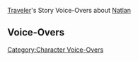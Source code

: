 {{LanguageTabs/Traveler}}
{{Main|Traveler/Voice-Overs}}
[[Traveler]]'s Story Voice-Overs about [[Natlan]]

==Voice-Overs==
{{VO/Traveler
|character           = Traveler
|language            = zh
|language_s          = zh
|language_t          = zh-tw
|name_s              = 旅行者
|name_t              = 旅行者

|vo_01_01_title_s    = 关于回声之子的宝石…
|vo_01_01_title_t    = 關於回聲之子的寶石…
|vo_01_01_subtitle   = About the Children of Echoes' Gems...
|vo_01_01_waypoint   = in Natlan
|vo_01_01_file_male  = VO_{language}{character1} About the Children of Echoes' Gems.ogg
|vo_01_01_file_female= VO_{language}{character2} About the Children of Echoes' Gems.ogg
|vo_01_01_tx_s       = '''派蒙：'''说起来，这边的山谷有好多亮闪闪的宝石呢！<br><!--
                    -->'''派蒙：'''机会难得，我们也在附近挖挖看吧。要是运气好的话，说不定就能挖到超级厉害的宝石，再也不用担心摩拉不够用啦！<br><!--
                    -->'''(旅行者)：'''咦？派蒙能分辨宝石的种类吗？<br><!--
                    -->'''派蒙：'''呃，这个…只要是亮闪闪的东西，就一定是好东西！嗯，应该是这样没错！<br><!--
                    -->'''(旅行者)：'''听上去简直就像是童话故事里收集财宝的恶龙一样呢。<br><!--
                    -->'''派蒙：'''哼哼，既然到了纳塔，就不应该叫「恶龙」，而是应该叫「贤龙」啦！<br><!--
                    -->'''派蒙：'''「勇敢而机智的(旅行者)呀，就让本贤龙指引你找到超级厉害的宝石吧&mdash;&mdash;」<br><!--
                    -->'''(旅行者)：'''明明连宝石的种类都没办法分辨？
|vo_01_01_tx_t       = '''派蒙：'''對了，這邊的山谷有好多閃亮亮的寶石喲！<br><!--
                    -->'''派蒙：'''機會難得，我們也在附近挖挖看吧。要是運氣好的話，說不定就能挖到超級厲害的寶石，再也不用擔心摩拉不夠用啦！<br><!--
                    -->'''(旅行者)：'''咦？派蒙會分辨寶石的種類嗎？<br><!--
                    -->'''派蒙：'''呃…這個…只要是閃亮亮的東西，就一定是好東西！嗯，應該是這樣沒錯！<br><!--
                    -->'''(旅行者)：'''聽起來簡直就像是童話故事裡收集財寶的惡龍一樣哦。<br><!--
                    -->'''派蒙：'''哼哼，既然到了納塔，就不應該叫「惡龍」，而是應該叫「賢龍」啦！<br><!--
                    -->'''派蒙：'''「勇敢而機智的(旅行者)啊，就讓本賢龍指引{{MC|m=你|f=妳}}找到超級厲害的寶石吧&mdash;&mdash;」<br><!--
                    -->'''(旅行者)：'''明明連寶石的種類都沒辦法分辨？
|vo_01_01_rm         = 

|vo_01_02_title_s    = 关于悬木人…
|vo_01_02_title_t    = 關於懸木人…
|vo_01_02_subtitle   = About the Scions of the Canopy...
|vo_01_02_waypoint   = in Natlan
|vo_01_02_file_male  = VO_{language}{character1} About the Scions of the Canopy.ogg
|vo_01_02_file_female= VO_{language}{character2} About the Scions of the Canopy.ogg
|vo_01_02_tx_s       = '''派蒙：'''悬木人似乎很喜欢那些看起来就非常危险的户外运动呢。<br><!--
                    -->'''派蒙：'''什么无护具徒手攀岩，高空滑板，火山跑酷，悬崖蹦极…光是想想就让人心跳加速了！<br><!--
                    -->'''(旅行者)：'''有吗？其实我们的冒险也挺危险的吧。冷风飕飕的雪山，酥酥麻麻的雷暴，黄沙乱舞的沙漠，寸草不生的死域…<br><!--
                    -->'''派蒙：'''呃，这么说，我们这一路还真是水深火热…<br><!--
                    -->'''(旅行者)：'''但我们够强，所以在普通人眼里是冒险的事情，对我们来说是家常便饭。悬木人说不定也是这样的吧。<br><!--
                    -->'''派蒙：'''等，等一下！我可没有你那么英勇，你别把我算上。<br><!--
                    -->'''派蒙：'''你们强者之间互相理解就好了。真要有危险的事情发生，我…我还是会躲在你身后的。
|vo_01_02_tx_t       = '''派蒙：'''懸木人似乎很喜歡那些光看就非常危險的戶外運動耶。<br><!--
                    -->'''派蒙：'''什麼無護具徒手攀岩、高空滑板、火山跑酷、懸崖高空彈跳…光是想想就讓人心跳加速了！<br><!--
                    -->'''(旅行者)：'''有嗎？其實我們的冒險也滿危險的吧？冷風颼颼的雪山、酥酥麻麻的雷暴、黃沙亂舞的沙漠、寸草不生的死域…<br><!--
                    -->'''派蒙：'''呃…這樣一說，我們這一路還真是水深火熱…<br><!--
                    -->'''(旅行者)：'''但我們夠強，所以在普通人眼裡是冒險的事情，對我們來說是家常便飯，懸木人說不定也是這樣吧。<br><!--
                    -->'''派蒙：'''等、等一下！我沒有{{MC|m=你|f=妳}}那麼英勇，{{MC|m=你|f=妳}}不要把我算進去。<br><!--
                    -->'''派蒙：'''你們強者之間互相理解就好了。要是真的有危險的事情發生，我…我還是會躲在{{MC|m=你|f=妳}}身後的。
|vo_01_02_rm         = 

|vo_01_03_title_s    = 关于纳塔的温泉…
|vo_01_03_title_t    = 關於納塔的溫泉…
|vo_01_03_subtitle   = About the Hot Springs of Natlan...
|vo_01_03_waypoint   = in Natlan
|vo_01_03_file_male  = VO_{language}{character1} About the Hot Springs of Natlan.ogg
|vo_01_03_file_female= VO_{language}{character2} About the Hot Springs of Natlan.ogg
|vo_01_03_tx_s       = '''派蒙：'''「流泉之众」的氛围真是悠闲呀，大家不是在泡温泉，就是在泡温泉的路上…<br><!--
                    -->'''(旅行者)：'''听说有些温泉爱好者还会特意雇佣音乐家，在泡温泉的时候演奏舒适的音乐，这样能让身心彻底地放松哦。<br><!--
                    -->'''派蒙：'''哇，说得我也想试试了…<br><!--
                    -->'''(旅行者)：'''下次派蒙泡温泉的时候，我来为你演奏兰那罗的音乐吧。<br><!--
                    -->'''派蒙：'''欸，但是我还没学会弹乐器，轮到你泡的时候怎么办…<br><!--
                    -->'''(旅行者)：'''那派蒙就唱歌吧。嗯…选一首枫丹的歌剧如何？<br><!--
                    -->'''派蒙：'''那也太难了！听了之后说不定没法放松心情，反而会头疼脑热的！<br><!--
                    -->'''派蒙：'''不如来点纳塔特色的说唱吧，我刚学会的，咳咳&mdash;&mdash;<br><!--
                    -->'''派蒙：'''「hey站在你面前的就是大名鼎鼎派蒙，经历了这么多的冒险我已变得从容…」<br><!--
                    -->'''派蒙：'''「yo见识过万水之源的海兽它叫膨膨，还有传闻之中古华派的枪剑双绝武功…」<br><!--
                    -->'''(旅行者)：'''真的很有律动呢！<br><!--
                    -->'''(旅行者)：'''让人有种想要一边泡温泉一边拍打水面，用溅起的水花来伴奏的冲动。<br><!--
                    -->'''派蒙：'''像举行音乐派对一样！要是有来晚了的人，还可以一个滑铲直接滑到温泉里，加入大家的节奏！<br><!--
                    -->'''(旅行者)：'''嗯？等等，我们好像完全忘记泡温泉是用来放松的了…
|vo_01_03_tx_t       = '''派蒙：'''「流泉之眾」的氣氛真是悠閒啊，大家不是在泡溫泉，就是在泡溫泉的路上…<br><!--
                    -->'''(旅行者)：'''聽說有些溫泉愛好者還會特意僱傭音樂家，在泡溫泉的時候演奏舒適的音樂，這樣可以讓身心徹底地放鬆哦。<br><!--
                    -->'''派蒙：'''哇，講得我也想體驗看了…<br><!--
                    -->'''(旅行者)：'''下次派蒙泡溫泉的時候，我來為妳演奏蘭那羅的音樂吧。<br><!--
                    -->'''派蒙：'''欸，但是我還沒學會怎麼彈樂器，輪到{{MC|m=你|f=妳}}泡的時候怎麼辦…<br><!--
                    -->'''(旅行者)：'''那派蒙就唱歌吧。嗯…選一首楓丹的歌劇如何？<br><!--
                    -->'''派蒙：'''那也太難了！聽了之後說不定不但沒辦法放鬆心情，反而還會頭昏腦脹的！<br><!--
                    -->'''派蒙：'''乾脆來點納塔特色的饒舌好了。我剛學會的，咳咳&mdash;&mdash;<br><!--
                    -->'''派蒙：'''「Hey，站在{{MC|m=你|f=妳}}面前的就是大名鼎鼎派蒙，經歷了這麼多的冒險我已變得從容…」<br><!--
                    -->'''派蒙：'''「Yo，見識過萬水之源的海獸牠叫膨膨，還有傳聞之中古華派的槍劍雙絕武功…」<br><!--
                    -->'''(旅行者)：'''真的很有律動感呦！<br><!--
                    -->'''(旅行者)：'''讓人有種想要一邊泡溫泉一邊拍打水面，用濺起的水花來伴奏的衝動。<br><!--
                    -->'''派蒙：'''像舉行音樂派對一樣！要是有人來晚了，還可以一個滑步直接滑到溫泉裡，加入大家的節奏！<br><!--
                    -->'''(旅行者)：'''嗯？等等，我們好像完全忘記泡溫泉是用來放鬆的了…
|vo_01_03_rm         = 

|vo_01_04_title_s    = 关于沃陆之邦…
|vo_01_04_title_t    = 關於沃陸之邦…
|vo_01_04_subtitle   = About the Collective of Plenty...
|vo_01_04_statue     = ({{Pyro}}) at Tequemecan Valley in Natlan
|vo_01_04_file_male  = VO_{language}{character1} About the Collective of Plenty.ogg
|vo_01_04_file_female= VO_{language}{character2} About the Collective of Plenty.ogg
|vo_01_04_tx_s       = '''派蒙：'''你不觉得，蒙面战士的设定非常帅气吗？<br><!--
                    -->'''(旅行者)：'''确实，会有一种谜一样帅气感。<br><!--
                    -->'''派蒙：'''对吧对吧，你说我是不是也可以戴上面具，然后在沃陆之邦摔跤，打响全新的名号？<br><!--
                    -->'''派蒙：'''台词我都想好了，就叫：「龙战士永远不会揭下她的面具！」<br><!--
                    -->'''派蒙：'''白天是著名的冒险家，夜晚是强大的龙战士摔跤手。怎么样，很帅吧！<br><!--
                    -->'''(旅行者)：'''帅是很帅啦，但有一个问题。<br><!--
                    -->'''派蒙：'''嗯？什么问题啊？<br><!--
                    -->'''(旅行者)：'''你这种体型，一眼就会被人认出来了吧…
|vo_01_04_tx_t       = '''派蒙：'''{{MC|m=你|f=妳}}不覺得蒙面戰士的設定非常帥氣嗎？<br><!--
                    -->'''(旅行者)：'''對啊，有一種謎一樣的帥氣感。<br><!--
                    -->'''派蒙：'''對吧對吧，{{MC|m=你|f=妳}}說我是不是也可以戴上面具，然後在沃陸之邦摔角，打響全新的名號？<br><!--
                    -->'''派蒙：'''臺詞我都想好了，就叫：「龍戰士永遠不會揭下她的面具！」<br><!--
                    -->'''派蒙：'''白天是著名的冒險家，夜晚是強大的龍戰士摔角選手。怎麼樣，很帥吧！<br><!--
                    -->'''(旅行者)：'''帥是很帥啦，但有一個問題。<br><!--
                    -->'''派蒙：'''嗯？什麼問題啊？<br><!--
                    -->'''(旅行者)：'''妳這種體型，一眼就會被人家認出來了吧…
|vo_01_04_rm         = 

|vo_01_05_title_s    = 关于织物…
|vo_01_05_title_t    = 關於織物…
|vo_01_05_subtitle   = About Woven Goods...
|vo_01_05_statue     = ({{Pyro}}) at Tequemecan Valley in Natlan
|vo_01_05_file_male  = VO_{language}{character1} About Woven Goods.ogg
|vo_01_05_file_female= VO_{language}{character2} About Woven Goods.ogg
|vo_01_05_tx_s       = '''派蒙：'''纳塔的传说和故事大多是编织在织物上面的，跟其他国家的书读起来体验很不一样呢。<br><!--
                    -->'''(旅行者)：'''嗯，据说最早是起源于「烟谜主」，萨满会用织物来记录部族的历史和传说。后来织物被用于编写各种各样的故事，题材也越来越丰富了。<br><!--
                    -->'''派蒙：'''嘿嘿，我也把我们一路的故事写下来吧，要是你有一天组建了名为「旅行者」的部族，就有现成的历史读物了！<br><!--
                    -->'''派蒙：'''而且，平时能围在身上当披风，露营的时候还能躺在上面睡觉…<br><!--
                    -->'''(旅行者)：'''真是「饱经风霜」的冒险传记呢。
|vo_01_05_tx_t       = '''派蒙：'''納塔的傳說和故事大多是編織在織物上面，跟其他國家的書讀起來體驗很不一樣呢。<br><!--
                    -->'''(旅行者)：'''嗯，據說最早是起源於「煙謎主」，薩滿會用織物來記錄部族的歷史和傳說。後來織物被用於編寫各式各樣的故事，題材也越來越豐富了。<br><!--
                    -->'''派蒙：'''嘿嘿，我也把我們這一路的故事寫下來吧，要是{{MC|m=你|f=妳}}有一天建了個名為「旅行者」的部族，就有現成的歷史讀物了！<br><!--
                    -->'''派蒙：'''而且平常可以圍在身上當披風，露營的時候還可以躺在上面睡覺…<br><!--
                    -->'''(旅行者)：'''真是「歷經風霜」的冒險傳記呢。
|vo_01_05_rm         = 

|vo_01_06_title_s    = 关于沃陆之邦与花羽会…
|vo_01_06_title_t    = 關於沃陸之邦與花羽會…
|vo_01_06_subtitle   = About the Collective of Plenty and the Flower-Feather Clan...
|vo_01_06_statue     = ({{Pyro}}) at Tequemecan Valley in Natlan
|vo_01_06_file_male  = VO_{language}{character1} About the Collective of Plenty and the Flower-Feather Clan.ogg
|vo_01_06_file_female= VO_{language}{character2} About the Collective of Plenty and the Flower-Feather Clan.ogg
|vo_01_06_tx_s       = '''派蒙：'''听说沃陆之邦的人们都很健壮。<br><!--
                    -->'''(旅行者)：'''那假如把派蒙放在那里，会不会变成肌肉派蒙呢？<br><!--
                    -->'''派蒙：'''我才不要变成那个样子啦！<br><!--
                    -->'''(旅行者)：'''那放在花羽会怎么样，他们很擅长飞行，说不定可以帮忙提升派蒙的飞行技巧呢。<br><!--
                    -->'''派蒙：'''欸，飞行不就是咻&mdash;&mdash;的一下就好了，还需要什么技巧吗？<br><!--
                    -->'''(旅行者)：'''我只要求派蒙能带着我飞起来就好。<br><!--
                    -->'''派蒙：'''差太多了吧！怎么想都不可能吧！<br><!--
                    -->'''(旅行者)：'''那你先变成肌肉派蒙不就好了。<br><!--
                    -->'''派蒙：'''喂！说到底你就是想看肌肉吧！
|vo_01_06_tx_t       = '''派蒙：'''聽說沃陸之邦的人們都很健壯。<br><!--
                    -->'''(旅行者)：'''那假如把派蒙放在那裡，會不會變成肌肉派蒙呢？<br><!--
                    -->'''派蒙：'''我才不要變成那個樣子啦！<br><!--
                    -->'''(旅行者)：'''那放在花羽會怎麼樣？他們很擅長飛行，說不定可以幫忙提升派蒙的飛行技巧哦。<br><!--
                    -->'''派蒙：'''欸，飛行不就是咻地一下就好了，還需要什麼技巧嗎？<br><!--
                    -->'''(旅行者)：'''我只要求派蒙可以帶著我飛起來就好。<br><!--
                    -->'''派蒙：'''差太多了吧！怎麼想都不可能吧！<br><!--
                    -->'''(旅行者)：'''那妳先變成肌肉派蒙不就好了？<br><!--
                    -->'''派蒙：'''喂！其實根本就是{{MC|m=你|f=妳}}想看肌肉吧！
|vo_01_06_rm         = 

|vo_01_07_title_s    = 关于使龙开心的办法…
|vo_01_07_title_t    = 關於使龍開心的辦法…
|vo_01_07_subtitle   = About Ways to Make Friends With Saurians...
|vo_01_07_statue     = ({{Pyro}}) at Tequemecan Valley in Natlan
|vo_01_07_file_male  = VO_{language}{character1} About Ways to Make Friends With Saurians.ogg
|vo_01_07_file_female= VO_{language}{character2} About Ways to Make Friends With Saurians.ogg
|vo_01_07_tx_s       = '''派蒙：'''欸嘿嘿，纳塔有好多好多可爱的龙，我要跟它们都搞好关系！<br><!--
                    -->'''(旅行者)：'''哦？派蒙很自信嘛。<br><!--
                    -->'''派蒙：'''那当然，我还特意为此准备了秘诀！<br><!--
                    -->'''(旅行者)：'''秘诀？是什么秘诀啊？<br><!--
                    -->'''派蒙：'''很简单！首先，你要先夸奖它，这样它就会感受到你的好意并放下防备。接着，再轻轻地摸摸它的头，你们就熟悉起来啦！<br><!--
                    -->'''派蒙：'''最后，也是最重要的！好吃的！只要你跟龙分享好吃的，你们就是好朋友啦！怎么样，我厉害吧！<br><!--
                    -->'''(旅行者)：'''&mdash;&mdash;唔，总感觉…这些招数用来对付派蒙也很好用呢…<br><!--
                    -->'''派蒙：'''喂！不许用那刚才的招数对付我！<br><!--
                    -->'''(旅行者)：'''欸？我的意思明明是，派蒙就跟纳塔的龙宝宝一样可爱呢！<br><!--
                    -->'''派蒙：'''哼，你就是想说点好听的来敷衍我，我才不上当呢！<br><!--
                    -->'''(旅行者)：'''可我是在真心夸奖派蒙啊，没想到惹你不高兴了。作为道歉，我请你吃甜甜花酿鸡好不好？<br><!--
                    -->'''派蒙：'''真的？好哎，是甜甜花酿鸡！我现在就要吃！<br><!--
                    -->'''派蒙：'''不过话说回来，你怎么笑得这么开心啊？难道我错过了什么吗？
|vo_01_07_tx_t       = '''派蒙：'''欸嘿嘿，納塔有好多好多可愛的龍，我要跟牠們都搞好關係！<br><!--
                    -->'''(旅行者)：'''哦？派蒙很有自信嘛。<br><!--
                    -->'''派蒙：'''那當然，我還特意為此準備了秘訣！<br><!--
                    -->'''(旅行者)：'''秘訣？是什麼秘訣啊？<br><!--
                    -->'''派蒙：'''很簡單！首先，{{MC|m=你|f=妳}}要先誇獎牠，這樣牠就會感受到{{MC|m=你|f=妳}}的好意並放下防備。接著，再輕輕地摸摸牠的頭，{{MC|m=你|f=妳}}們就熟悉起來啦！<br><!--
                    -->'''派蒙：'''最後，也是最重要的！好吃的！只要{{MC|m=你|f=妳}}跟龍分享好吃的，{{MC|m=你|f=妳}}們就是好朋友啦！怎麼樣，我厲害吧！<br><!--
                    -->'''(旅行者)：'''唔&mdash;&mdash;總感覺…這些招數用來對付派蒙也很好用哦…<br><!--
                    -->'''派蒙：'''喂！不准用那剛才的招數對付我！<br><!--
                    -->'''(旅行者)：'''欸？我的意思明明是派蒙就跟納塔的龍寶寶一樣可愛喲！<br><!--
                    -->'''派蒙：'''哼，{{MC|m=你|f=妳}}就是想說點好聽的來敷衍我，我才不會上當呢！<br><!--
                    -->'''(旅行者)：'''但我是在真心誇獎派蒙啊，沒想到惹妳不高興了。作為道歉，我請妳吃甜甜花釀雞好不好？<br><!--
                    -->'''派蒙：'''真的？好欸，是甜甜花釀雞！我現在就要吃！<br><!--
                    -->'''派蒙：'''不過話說回來，{{MC|m=你|f=妳}}怎麼笑得這麼開心啊？難道我錯過了什麼嗎？
|vo_01_07_rm         = 

|vo_01_08_title_s    = 关于考古…
|vo_01_08_title_t    = 關於考古…
|vo_01_08_subtitle   = About Archaeology...
|vo_01_08_statue     = ({{Pyro}}) at Tequemecan Valley in Natlan
|vo_01_08_file_male  = VO_{language}{character1} About Archaeology.ogg
|vo_01_08_file_female= VO_{language}{character2} About Archaeology.ogg
|vo_01_08_tx_s       = '''派蒙：'''听说，在回声之子考古是一个非常考验速度的工作，这是为什么啊？<br><!--
                    -->'''(旅行者)：'''或许是因为这里的古物太多了吧…<br><!--
                    -->'''派蒙：'''欸？那不是好事吗！<br><!--
                    -->'''(旅行者)：'''古物越多竞争者就越多啊！就比如你前一天看到了一块很棒的石板，打算第二天过来搬走。结果等第二天发现，已经早就被人捷足先登了！<br><!--
                    -->'''派蒙：'''&mdash;&mdash;唔，我还是没懂…<br><!--
                    -->'''(旅行者)：'''打个比方的话，就像你昨晚准备偷偷独吞剩下的零食，结果突然发现少了一块…<br><!--
                    -->'''派蒙：'''啊！那确实好可怕！<br><!--
                    -->'''派蒙：'''&mdash;&mdash;等等，你怎么知道昨天我的零食少了一块的？
|vo_01_08_tx_t       = '''派蒙：'''聽說，在回聲之子考古是一個非常考驗速度的工作，這是為什麼啊？<br><!--
                    -->'''(旅行者)：'''或許是因為這裡的古物太多了吧…<br><!--
                    -->'''派蒙：'''欸？那不是好事嗎？！<br><!--
                    -->'''(旅行者)：'''古物越多競爭者就越多啊！就譬如說妳前一天看到一塊很棒的石板，打算第二天過來搬走，結果到第二天發現早就已經被人捷足先登了！<br><!--
                    -->'''派蒙：'''唔&mdash;&mdash;我還是不懂…<br><!--
                    -->'''(旅行者)：'''打個比方的話，就像妳昨晚準備偷偷獨吞剩下的零食，結果突然發現少了一塊…<br><!--
                    -->'''派蒙：'''啊！那真的好可怕！<br><!--
                    -->'''派蒙：'''&mdash;&mdash;等等，{{MC|m=你|f=妳}}怎麼知道昨天我的零食少一塊的？
|vo_01_08_rm         = 

|vo_01_09_title_s    = 关于解决争端的办法…
|vo_01_09_title_t    = 關於解決爭端的辦法…
|vo_01_09_subtitle   = About Resolving Conflicts...
|vo_01_09_statue     = ({{Pyro}}) at Tequemecan Valley in Natlan
|vo_01_09_file_male  = VO_{language}{character1} About Resolving Conflicts.ogg
|vo_01_09_file_female= VO_{language}{character2} About Resolving Conflicts.ogg
|vo_01_09_tx_s       = '''派蒙：'''据说在纳塔，有着可以不靠肌肉就解决争端的办法。<br><!--
                    -->'''(旅行者)：'''在战争的国度，竟然还有这种方法吗？<br><!--
                    -->'''派蒙：'''没错，我听说在回声之子，某一部分人就有用舞蹈对决来解决争端的传统！<br><!--
                    -->'''(旅行者)：'''舞蹈对决？你是说，大家约好时间地点…<br><!--
                    -->'''派蒙：'''嗯嗯。<br><!--
                    -->'''(旅行者)：'''然后开始比拼花式动作…<br><!--
                    -->'''派蒙：'''对对。<br><!--
                    -->'''(旅行者)：'''直至一方力竭，最终倒地不起为止？<br><!--
                    -->'''派蒙：'''没错！<br><!--
                    -->'''派蒙：'''&mdash;&mdash;欸，不对，那不还是靠肌肉吗！
|vo_01_09_tx_t       = '''派蒙：'''據說在納塔有可以不靠肌肉就解決爭端的辦法。<br><!--
                    -->'''(旅行者)：'''在戰爭的國度，竟然還有這種方法嗎？<br><!--
                    -->'''派蒙：'''沒錯，我聽說回聲之子有一部分的人，就有用舞蹈對決來解決爭端的傳統！<br><!--
                    -->'''(旅行者)：'''舞蹈對決？妳是說，大家約好時間地點…<br><!--
                    -->'''派蒙：'''嗯嗯。<br><!--
                    -->'''(旅行者)：'''然後開始比拼花式動作…<br><!--
                    -->'''派蒙：'''對對對。<br><!--
                    -->'''(旅行者)：'''直到一方力竭，最終倒地不起為止？<br><!--
                    -->'''派蒙：'''沒錯！<br><!--
                    -->'''派蒙：'''&mdash;&mdash;欸，不對，那不就還是靠肌肉嗎？！
|vo_01_09_rm         = 

|vo_01_10_title_s    = 关于发财的机会…
|vo_01_10_title_t    = 關於發財的機會…
|vo_01_10_subtitle   = About Ways to Make a Fortune...
|vo_01_10_quest      = Black Stone Under a White Stone
|vo_01_10_file_male  = VO_{language}{character1} About Ways to Make a Fortune.ogg
|vo_01_10_file_female= VO_{language}{character2} About Ways to Make a Fortune.ogg
|vo_01_10_tx_s       = '''派蒙：'''嘿嘿，你听我说哦。我发现了一个不得了的发财机会！<br><!--
                    -->'''(旅行者)：'''嗯，什么机会？<br><!--
                    -->'''派蒙：'''你看圣火竞技场有这么多人经过。我们要是能在这里做点生意，一定可以发大财！<br><!--
                    -->'''(旅行者)：'''哦？那派蒙准备卖点什么呢？<br><!--
                    -->'''派蒙：'''蒙德的炼金药剂怎么样？<br><!--
                    -->'''(旅行者)：'''貌似已经有人在卖类似的东西了…<br><!--
                    -->'''派蒙：'''那璃月的各种矿石呢？这个一定很赚钱！<br><!--
                    -->'''(旅行者)：'''回声之子不就是干这个的…<br><!--
                    -->'''派蒙：'''哦对…啊！我想到了，须弥的挂毯，这个一定会很吃香！<br><!--
                    -->'''(旅行者)：'''可惜，还有烟谜主呢。<br><!--
                    -->'''派蒙：'''那，那我们把圣火竞技场四面用围栏拦起来！从今往后不管是参赛的和观战的，都要先付钱才能出入场地。<br><!--
                    -->'''(旅行者)：'''你的围栏还没建成，人就会先被谁给抓起来…<br><!--
                    -->'''派蒙：'''怎么这样&mdash;&mdash;发财可真难啊。
|vo_01_10_tx_t       = '''派蒙：'''嘿嘿，{{MC|m=你|f=妳}}聽我說哦。我發現了一個不得了的發財機會！<br><!--
                    -->'''(旅行者)：'''嗯，什麼機會？<br><!--
                    -->'''派蒙：'''{{MC|m=你|f=妳}}看聖火競技場有這麼多人經過，我們要是在這裡做點生意，一定可以發大財！<br><!--
                    -->'''(旅行者)：'''哦？那派蒙準備賣點什麼呢？<br><!--
                    -->'''派蒙：'''蒙德的煉金藥劑怎麼樣？<br><!--
                    -->'''(旅行者)：'''貌似已經有人在賣類似的東西了…<br><!--
                    -->'''派蒙：'''那璃月的各種礦石呢？這個一定很賺錢！<br><!--
                    -->'''(旅行者)：'''回聲之子不就是做這個的…<br><!--
                    -->'''派蒙：'''哦對…啊！我想到了，須彌的掛毯&mdash;&mdash;這個一定會很吃香！<br><!--
                    -->'''(旅行者)：'''可惜，還有煙謎主哦。<br><!--
                    -->'''派蒙：'''那、那我們把聖火競技場四面用圍欄圍起來！從今以後不管是參賽的還是觀戰的，都要先付錢才能進出場地。<br><!--
                    -->'''(旅行者)：'''妳的圍欄還沒蓋好，人就會先被誰給抓起來了…<br><!--
                    -->'''派蒙：'''怎麼這樣&mdash;&mdash;發財還真難啊…
|vo_01_10_rm         = 

|vo_01_11_title_s    = 关于龙的发型师…
|vo_01_11_title_t    = 關於龍的髮型師…
|vo_01_11_subtitle   = About Saurian Stylists...
|vo_01_11_quest      = Black Stone Under a White Stone
|vo_01_11_file_male  = VO_{language}{character1} About Saurian Stylists.ogg
|vo_01_11_file_female= VO_{language}{character2} About Saurian Stylists.ogg
|vo_01_11_tx_s       = '''派蒙：'''我们刚到纳塔遇见的三种龙伙伴都很特别呢。<br><!--
                    -->'''派蒙：'''小嵴锋龙的脑袋弹弹的，小鳍游龙的背滑滑的，小匿叶龙的耳朵和脑袋毛茸茸。<br><!--
                    -->'''(旅行者)：'''毛茸茸的小匿叶龙，抱着睡觉一定很香…<br><!--
                    -->'''派蒙：'''不过，我记得很多动物的毛发会长得很长，也不知道会不会影响它们的行动？<br><!--
                    -->'''派蒙：'''就比如说，如果匿叶龙耳朵和头上的绒毛太长，说不定会挡住眼睛，看不清前面的路，还有一点危险…<br><!--
                    -->'''(旅行者)：'''既然派蒙想到了这一点，就由你来帮匿叶龙修理发型吧！<br><!--
                    -->'''派蒙：'''欸，我吗？<br><!--
                    -->'''(旅行者)：'''等你成为了纳塔有名的龙之发型师，还能赚大钱！<br><!--
                    -->'''派蒙：'''说得对喔，没想到还能用这种方式发财！<br><!--
                    -->'''派蒙：'''整个纳塔的匿叶龙都由我来理发，嘿嘿，摩拉…<br><!--
                    -->'''派蒙：'''不对不对，摩拉是次要的，能和一整个纳塔的匿叶龙做朋友，肯定超开心！<br><!--
                    -->'''(旅行者)：'''但是匿叶龙那么&mdash;&mdash;那么大，用普通的小剪刀，不知道要修剪多久，也许每天只能给一只龙做发型。<br><!--
                    -->'''(旅行者)：'''要想成为厉害的龙之发型师，派蒙就得好好锻炼锻炼了，至少要拿得起…无锋剑这么大的剪刀！<br><!--
                    -->'''派蒙：'''无锋剑…那不是你的武器吗？<br><!--
                    -->'''(旅行者)：'''我们可是好伙伴。走吧走吧，现在就去野外为你上第一堂课。<br><!--
                    -->'''派蒙：'''不要以训练的名义把魔物推给我处理啊！
|vo_01_11_tx_t       = '''派蒙：'''我們剛到納塔遇見的三種龍夥伴都很特別呢。<br><!--
                    -->'''派蒙：'''小嵴鋒龍的腦袋彈彈的、小鰭游龍的背滑滑的、小匿葉龍的耳朵和腦袋毛茸茸的。<br><!--
                    -->'''(旅行者)：'''毛茸茸的小匿葉龍，抱著睡覺一定很香…<br><!--
                    -->'''派蒙：'''不過，我記得很多動物的毛髮會長得很長，也不知道會不會影響牠們的行動？<br><!--
                    -->'''派蒙：'''就譬如說，如果匿葉龍耳朵和頭上的絨毛太長說不定會擋住眼睛，看不清前面的路，還是有一點危險…<br><!--
                    -->'''(旅行者)：'''既然派蒙想到了這一點，就由妳來幫匿葉龍修理髮型吧！<br><!--
                    -->'''派蒙：'''欸，我嗎？<br><!--
                    -->'''(旅行者)：'''等妳成為了納塔有名的龍之髮型師，還可以賺大錢！<br><!--
                    -->'''派蒙：'''說得對耶，沒想到還可以用這種方式發財！<br><!--
                    -->'''派蒙：'''整個納塔的匿葉龍都由我來理髮，嘿嘿…摩拉…<br><!--
                    -->'''派蒙：'''不對不對，摩拉是次要的，可以和一整個納塔的匿葉龍做朋友，一定超開心！<br><!--
                    -->'''(旅行者)：'''但是匿葉龍那麼&mdash;&mdash;那麼大，用普通的小剪刀不知道要修剪多久，也許每天只能幫一隻龍做髮型。<br><!--
                    -->'''(旅行者)：'''要想成為厲害的龍之髮型師，派蒙就得好好鍛煉鍛煉了，至少要拿得起…無鋒劍這麼大的剪刀！<br><!--
                    -->'''派蒙：'''無鋒劍…那不是{{MC|m=你|f=妳}}的武器嗎？<br><!--
                    -->'''(旅行者)：'''我們可是好夥伴。走吧走吧，現在就去野外為妳上第一堂課。<br><!--
                    -->'''派蒙：'''不要以訓練的名義把魔物推給我處理啊！
|vo_01_11_rm         = 

|vo_01_12_title_s    = 关于「古名」…
|vo_01_12_title_t    = 關於「古名」…
|vo_01_12_subtitle   = About Ancient Names...
|vo_01_12_quest      = Black Stone Under a White Stone
|vo_01_12_file_male  = VO_{language}{character1} About Ancient Names.ogg
|vo_01_12_file_female= VO_{language}{character2} About Ancient Names.ogg
|vo_01_12_tx_s       = '''派蒙：'''据说被大灵认可并且选中的纳塔战士会获得「古名」呢，真羡慕…要是我也能有自己的「古名」就好了！<br><!--
                    -->'''(旅行者)：'''欸？可是派蒙不是已经有很多称号了吗？<br><!--
                    -->'''派蒙：'''咦？是哦！<br><!--
                    -->'''派蒙：'''我可是你「最好的伙伴」和「非常可靠的向导」，同时还是「荣誉高级研究员助理」、「时髦飞行家」和「白银伴星」…这样想想，真是不得了的大英雄！<br><!--
                    -->'''派蒙：'''如果纳塔人要记录我和(旅行者)在这里的冒险，我要把这些称号都用上！<br><!--
                    -->'''(旅行者)：'''欸？这样不会太长了吗？<br><!--
                    -->'''(旅行者)：'''想一想，如果纳塔人也把他们的称号都用上，织物就会变成这样…<br><!--
                    -->'''(旅行者)：'''「这一天，『回声之子』纳茨卡延的『乌沙博蒂』的卡齐娜，和她热情的朋友，『流泉之众』梅兹特利的『沃摩延』的玛拉妮，在去往『烟谜主』米克特兰的路上，遇见了『悬木人』维茨特兰的『马力卜』的基尼奇，和他狡诈的伙伴，『库胡勒阿乔』…」<br><!--
                    -->'''派蒙：'''停停停！说了这么多，都够从这里一直铺到圣火竞技场，再铺回来了…可是根本还没讲到关键信息啊！<br><!--
                    -->'''派蒙：'''唔，如果只能选一个称号的话…果然还是只要「最好的伙伴」好了！
|vo_01_12_tx_t       = '''派蒙：'''據說被大靈認可並且被選中的納塔戰士會獲得「古名」呦。真羨慕…要是我也可以有自己的「古名」就好了！<br><!--
                    -->'''(旅行者)：'''欸？可是派蒙不是已經有很多稱號了嗎？<br><!--
                    -->'''派蒙：'''咦？對耶！<br><!--
                    -->'''派蒙：'''我可是{{MC|m=你|f=妳}}「最好的夥伴」和「非常可靠的嚮導」，同時還是「榮譽高級研究員助理」、「時髦飛行家」和「白銀伴星」…這樣想想，真是不得了的大英雄！<br><!--
                    -->'''派蒙：'''如果納塔人要記錄我和(旅行者)在這裡的冒險，我要把這些稱號都用了！<br><!--
                    -->'''(旅行者)：'''欸？這樣不會太長了嗎？<br><!--
                    -->'''(旅行者)：'''妳想想，如果納塔人也把他們的稱號都用下去，織物就會變成這樣…<br><!--
                    -->'''(旅行者)：'''「這一天，『回聲之子』納茨卡延的『烏沙博蒂』的卡齊娜和她熱情的朋友『流泉之眾』梅茲特利的『沃摩延』的瑪拉妮，在去往『煙謎主』米克特蘭的路上，遇到了『懸木人』維茨特蘭的『馬力卜』的基尼奇和他狡詐的夥伴『庫胡勒阿喬』…」<br><!--
                    -->'''派蒙：'''停停停！講了這麼多，都夠從這裡一路鋪到聖火競技場，再鋪回來了…可是根本還沒講到關鍵資訊啊！<br><!--
                    -->'''派蒙：'''唔…如果只能選一個稱號的話…果然還是只要「最好的夥伴」好了！
|vo_01_12_rm         = 

|vo_01_13_title_s    = 关于圣火竞技场…
|vo_01_13_title_t    = 關於聖火競技場…
|vo_01_13_subtitle   = About the Stadium of the Sacred Flame...
|vo_01_13_quest      = Black Stone Under a White Stone
|vo_01_13_file_male  = VO_{language}{character1} About the Stadium of the Sacred Flame.ogg
|vo_01_13_file_female= VO_{language}{character2} About the Stadium of the Sacred Flame.ogg
|vo_01_13_tx_s       = '''派蒙：'''偷偷告诉你，我一直对圣火竞技场有个好奇的地方。<br><!--
                    -->'''派蒙：'''比赛的形式不是积分制吗？大家组成小队，小队成员分别一对一进行固定轮次的比赛，再按照最后的积分来确定名次…<br><!--
                    -->'''派蒙：'''为什么要采用这种规则呢？<br><!--
                    -->'''(旅行者)：'''是为了把悬念留到最后一轮吧，也许观众的口味都喜欢看逆风翻盘。<br><!--
                    -->'''派蒙：'''有道理，但会不会还有一种可能，是为了避免发生那种情况：只有两人参赛，双方又战力相当，怎么也分不出胜负…<br><!--
                    -->'''(旅行者)：'''唔...似乎只能中途休战了。<br><!--
                    -->'''派蒙：'''对呀！想象一下，一只突角龙和一只匿叶龙在场上比赛，突角龙擅长猛攻，匿叶龙擅长躲避，已经比赛了一天一夜…<br><!--
                    -->'''派蒙：'''观战的大家早都看饿了，于是说，暂停暂停，下次再来。<br><!--
                    -->'''派蒙：'''下次还是没能决出胜负，甚至匿叶龙违规使出偷袭，突角龙受伤了，又被发下了休止牌。<br><!--
                    -->'''派蒙：'''这就变成了《突角龙大战匿叶龙》、《突角龙大战匿叶龙：续篇》、《突角龙大战匿叶龙：神龙归来》、《突角龙大战匿叶龙：纵横火山》…连续的剧场。<br><!--
                    -->'''派蒙：'''欸？找人拍成系列映影也可以啊！还可以大赚一笔。<br><!--
                    -->'''(旅行者)：'''虽然想法不错，但是…悬木人不会高兴你把他们的龙拉过来当反派吧！<br><!--
                    -->'''派蒙：'''我只是一时间没找到什么更好的素材啦！
|vo_01_13_tx_t       = '''派蒙：'''偷偷告訴{{MC|m=你|f=妳}}，我一直對聖火競技場有個好奇的地方。<br><!--
                    -->'''派蒙：'''比賽的形式不是積分制嗎？大家組成小隊，小隊成員再分別舉行固定回合的一對一比賽，然後按照最後的積分來確定名次…<br><!--
                    -->'''派蒙：'''為什麼要採用這種規則呀？<br><!--
                    -->'''(旅行者)：'''是為了把懸念留到最後一輪吧？也許觀眾的口味都是喜歡看到大翻盤。<br><!--
                    -->'''派蒙：'''有道理。但會不會還有一種可能是為了避免發生那種情況…只有兩人參賽，雙方又實力相當，怎麼也分不出勝負…<br><!--
                    -->'''(旅行者)：'''唔…似乎只能中途休戰了。<br><!--
                    -->'''派蒙：'''對呀！想像一下，一隻突角龍和一隻匿葉龍在場上比賽，突角龍擅長猛攻，匿葉龍擅長躲避，已經比賽了一天一夜…<br><!--
                    -->'''派蒙：'''觀戰的大家早就看到都餓了，於是說暫停暫停，下次再來。<br><!--
                    -->'''派蒙：'''下次還是沒能分出勝負，甚至匿葉龍還違規偷襲，突角龍受傷了，又被發了休止牌。<br><!--
                    -->'''派蒙：'''這樣就變成《突角龍大戰匿葉龍》、《突角龍大戰匿葉龍：續篇》、《突角龍大戰匿葉龍：神龍歸來》、《突角龍大戰匿葉龍：縱橫火山》…連續的劇場了。<br><!--
                    -->'''派蒙：'''欸？找人拍成系列映影也可以啊！還可以大賺一筆。<br><!--
                    -->'''(旅行者)：'''雖然想法不錯，但是…懸木人不會高興妳把他們的龍拉過來當反派吧！<br><!--
                    -->'''派蒙：'''我只是一時之間找不到什麼更好的素材啦！
|vo_01_13_rm         = 

|vo_01_14_title_s    = 关于纳塔的冒险家…
|vo_01_14_title_t    = 關於納塔的冒險家…
|vo_01_14_subtitle   = About Natlan's Adventurers...
|vo_01_14_quest      = Black Stone Under a White Stone
|vo_01_14_file_male  = VO_{language}{character1} About Natlan's Adventurers.ogg
|vo_01_14_file_female= VO_{language}{character2} About Natlan's Adventurers.ogg
|vo_01_14_tx_s       = '''派蒙：'''纳塔人一般是不会离开纳塔的，对吧？<br><!--
                    -->'''(旅行者)：'''嗯，有一些原因呢。<br><!--
                    -->'''派蒙：'''唔，这样说来，他们要是想当冒险家的话，岂不是会很不方便？<br><!--
                    -->'''派蒙：'''你想想，没办法去其它国家，就有一大堆委托没办法接…不能去未知的遗迹探险，也赚不到很多的摩拉，好可怜哦。<br><!--
                    -->'''(旅行者)：'''听起来很有道理的样子，不过实际情况好像不是这样呢。<br><!--
                    -->'''派蒙：'''欸？<br><!--
                    -->'''(旅行者)：'''我听说在「流泉之众」有一群自称「旅行家」的人，因为他们对纳塔的地理啦，遗迹啦，都十分了解，所以其它国家的冒险家来到纳塔都会雇佣他们作为向导。<br><!--
                    -->'''(旅行者)：'''这样不管这些冒险家最后有没有找到宝藏，都要付给他们报酬。时间长了，他们可能比冒险家赚得都要多呢。<br><!--
                    -->'''派蒙：'''原来是这样…等等，如果他们真的对遗迹什么的这么了解的话，为什么不自己去找宝藏啦？<br><!--
                    -->'''(旅行者)：'''假如说，从一开始就没有什么宝藏呢？<br><!--
                    -->'''派蒙：'''哇，总感觉知道了什么不得了的事情…
|vo_01_14_tx_t       = '''派蒙：'''納塔人通常是不會離開納塔的對吧？<br><!--
                    -->'''(旅行者)：'''嗯，有一些原因。<br><!--
                    -->'''派蒙：'''唔…這樣如果他們想當冒險家的話，不是會很不方便？<br><!--
                    -->'''派蒙：'''{{MC|m=你|f=妳}}想想，沒辦法去其他國家，就有一大堆委託沒辦法接…不能去未知的遺蹟探險，也賺不到很多摩拉，好可憐哦。<br><!--
                    -->'''(旅行者)：'''聽起來很有道理的樣子，不過實際情況好像不是這樣子。<br><!--
                    -->'''派蒙：'''欸？<br><!--
                    -->'''(旅行者)：'''我聽說在「流泉之眾」有一群自稱「旅行家」的人，因為他們對納塔的地理啊、遺蹟啊，都十分瞭解，所以其他國家的冒險家來到納塔都會僱傭他們作為嚮導。<br><!--
                    -->'''(旅行者)：'''這樣不管這些冒險家最後有沒有找到寶藏都要付給他們報酬，時間長了，他們可能比冒險家賺得都還要多哦。<br><!--
                    -->'''派蒙：'''原來是這樣…等等，如果他們真的對遺蹟什麼的這麼瞭解的話，為什麼不自己去找寶藏啊？<br><!--
                    -->'''(旅行者)：'''假如說，從一開始就沒有什麼寶藏呢？<br><!--
                    -->'''派蒙：'''哇，總感覺知道了什麼不得了的事情…
|vo_01_14_rm         = 

|vo_01_15_title_s    = 关于涂鸦…
|vo_01_15_title_t    = 關於塗鴉…
|vo_01_15_subtitle   = About Graffiti...
|vo_01_15_statue     = ({{Pyro}}) at Tequemecan Valley in Natlan
|vo_01_15_file_male  = VO_{language}{character1} About Graffiti.ogg
|vo_01_15_file_female= VO_{language}{character2} About Graffiti.ogg
|vo_01_15_tx_s       = '''派蒙：'''纳塔的人很喜欢在各种地方涂涂画画呢，我记得他们是叫作燃素…<br><!--
                    -->'''(旅行者)：'''是「燃素刻录」啦。不过只有刻在特殊的石碑上的才是真正的「燃素刻印」，这些就只是单纯的涂鸦而已。<br><!--
                    -->'''(旅行者)：'''比如这幅就像是在说，「喂，这里是我们的地盘，『回声之子』天下第一！」<br><!--
                    -->'''派蒙：'''感觉很有意思呢！既然这样，(旅行者)，我们也来留下自己的涂鸦吧。<br><!--
                    -->'''(旅行者)：'''听起来不错，不过我们的话要画些什么呢？<br><!--
                    -->'''派蒙：'''那当然是要留下提瓦特大陆最棒向导的画像啦！嘿嘿，不如就在那边的岩壁上…<br><!--
                    -->'''(旅行者)：'''这样啊，那画师自然就是我了。让我想想，派蒙的话，首先应该是气鼓鼓的脸…<br><!--
                    -->'''派蒙：'''嗯嗯…才不对吧！算了算了，还是等下次有机会的时候，让纳塔专业的画师来帮我们画好了。
|vo_01_15_tx_t       = '''派蒙：'''納塔的人很喜歡在各種地方塗塗畫畫耶，我記得他們是叫作燃素…<br><!--
                    -->'''(旅行者)：'''是「燃素刻錄」啦。不過只有刻在特殊的石碑上才是真正的「燃素刻印」，這些就只是單純的塗鴉而已。<br><!--
                    -->'''(旅行者)：'''譬如這幅就像是在說：「喂，這裡是我們的地盤，『回聲之子』天下第一！」<br><!--
                    -->'''派蒙：'''感覺很有趣耶！既然這樣，(旅行者)，我們也來留下自己的塗鴉吧。<br><!--
                    -->'''(旅行者)：'''聽起來不錯，不過我們的話要畫些什麼呢？<br><!--
                    -->'''派蒙：'''那當然是要留下提瓦特大陸最棒嚮導的畫像啦！嘿嘿，不如就在那邊的岩壁上…<br><!--
                    -->'''(旅行者)：'''這樣啊，那畫師當然就是我了。讓我想想，派蒙的話，首先應該是氣噗噗的臉…<br><!--
                    -->'''派蒙：'''嗯嗯…才不對吧！算了算了，還是等下次有機會的時候，讓納塔專業的畫師來幫我們畫好了。
|vo_01_15_rm         = 

|vo_01_16_title_s    = 关于纳塔的龙伙伴…
|vo_01_16_title_t    = 關於納塔的龍夥伴…
|vo_01_16_subtitle   = About Saurian Companions...
|vo_01_16_statue     = ({{Pyro}}) at Tequemecan Valley in Natlan
|vo_01_16_file_male  = VO_{language}{character1} About Saurian Companions.ogg
|vo_01_16_file_female= VO_{language}{character2} About Saurian Companions.ogg
|vo_01_16_tx_s       = '''(旅行者)：'''纳塔的人们，真的把龙当作伙伴了呢…<br><!--
                    -->'''派蒙：'''是呀，简直就像是(旅行者)和我一样，不管走到哪里都形影不离！<br><!--
                    -->'''(旅行者)：'''既然派蒙是我的伙伴，龙是纳塔人的伙伴，要是让派蒙和龙比赛的话，谁会赢呢？<br><!--
                    -->'''派蒙：'''为什么会突然出现这么奇怪的想法啦！<br><!--
                    -->'''(旅行者)：'''仔细想想的话，派蒙既不会像嵴锋龙一样钻地，也没有绒翼龙飞得那么快…<br><!--
                    -->'''派蒙：'''应、应该换一种角度考虑嘛！比方说，派蒙比嵴锋龙飞得更快，比绒翼龙…呃，比绒翼龙更擅长分辨野菇鸡肉串的美味程度！<br><!--
                    -->'''(旅行者)：'''更重要的是，比所有龙陪在我身边的时间都要长呢。<br><!--
                    -->'''派蒙：'''没错没错！哼哼，毕竟我可是提瓦特大陆最棒的向导&mdash;&mdash;<br><!--
                    -->'''(旅行者)：'''那我的好伙伴，我们也该开始今天的冒险了吧？<br><!--
                    -->'''派蒙：'''哎呀，总觉得分辨美食的技巧都有点生疏了，先来一份野菇鸡肉串再出发吧！
|vo_01_16_tx_t       = '''(旅行者)：'''納塔的人們真的把龍當作夥伴了呢…<br><!--
                    -->'''派蒙：'''是啊，簡直就像是(旅行者)和我一樣，不管走到哪裡都形影不離！<br><!--
                    -->'''(旅行者)：'''既然派蒙是我的夥伴，龍是納塔人的夥伴，要是讓派蒙和龍比賽的話，誰會贏呢？<br><!--
                    -->'''派蒙：'''為什麼會突然出現這麼奇怪的想法啦！<br><!--
                    -->'''(旅行者)：'''仔細想想的話，派蒙既不會像嵴鋒龍一樣鑽地，也沒有絨翼龍飛得那麼快…<br><!--
                    -->'''派蒙：'''應、應該換一種角度考慮嘛！比方說，派蒙飛得比嵴鋒龍更快，比絨翼龍…呃…比絨翼龍更擅長分辨野菇雞肉串的美味程度！<br><!--
                    -->'''(旅行者)：'''更重要的是，比所有龍陪在我身邊的時間都要長。<br><!--
                    -->'''派蒙：'''沒錯沒錯！哼哼，畢竟我可是提瓦特大陸最棒的嚮導&mdash;&mdash;<br><!--
                    -->'''(旅行者)：'''那我的好夥伴，我們也該開始今天的冒險了吧？<br><!--
                    -->'''派蒙：'''唉呀，總覺得分辨美食的技巧都有點生疏了，先來一份野菇雞肉串再出發吧！
|vo_01_16_rm         = 

|vo_01_17_title_s    = 关于阿乔…
|vo_01_17_title_t    = 關於阿喬…
|vo_01_17_subtitle   = About Ajaw...
|vo_01_17_quest      = Kinich's Deal
|vo_01_17_file_male  = VO_{language}{character1} About Ajaw.ogg
|vo_01_17_file_female= VO_{language}{character2} About Ajaw.ogg
|vo_01_17_tx_s       = '''派蒙：'''其实我想问你很久了…难道你就不好奇吗？阿乔的样子…<br><!--
                    -->'''(旅行者)：'''有什么问题吗？<br><!--
                    -->'''派蒙：'''问题很大吧！他跟别的龙都不一样！阿乔会讲话，话还不少！他不在地上走，总是绕在基尼奇周围飞，而且而且啊，哪有龙会戴那种奇怪的墨镜啊！<br><!--
                    -->'''(旅行者)：'''嗯…<br><!--
                    -->'''派蒙：'''突、突然盯着我看做什么…<br><!--
                    -->'''(旅行者)：'''这么说来，派蒙话也不少，也会飞，而且在枫丹不也弄了副搞怪的眼镜吗？<br><!--
                    -->'''派蒙：'''哎呀…不对啦！<br><!--
                    -->'''派蒙：'''先不讨论这些。我其实最想问的是…阿乔像硬纸板一样…扁扁的…难道整个纳塔都没有人在意过这个问题吗？<br><!--
                    -->'''(旅行者)：'''有道理，不过也许是因为大家已经习以为常了吧。<br><!--
                    -->'''(旅行者)：'''这种关乎来历与隐私的事情，也许要问问阿乔本人才知道了。<br><!--
                    -->'''派蒙：'''可是，你觉得阿乔会说实话吗？总觉得他会胡编乱造一些话来忽悠我们呢…<br><!--
                    -->'''派蒙：'''又或者…故意引诱我们，让我们也变成扁扁的硬纸板…<br><!--
                    -->'''(旅行者)：'''嗯…扁扁的派蒙…其实我也有点好奇…<br><!--
                    -->'''派蒙：'''又、又盯着我看做什么！我才不要变成扁派蒙&mdash;&mdash;呜！
|vo_01_17_tx_t       = '''派蒙：'''其實我想問{{MC|m=你|f=妳}}很久了…難道{{MC|m=你|f=妳}}就不好奇嗎？阿喬的樣子…<br><!--
                    -->'''(旅行者)：'''有什麼問題嗎？<br><!--
                    -->'''派蒙：'''問題很大吧！牠跟別的龍都不一樣！阿喬會講話，話還不少！牠不在地上走，總是繞在基尼奇周圍飛，而且而且啊，哪有龍會戴那種奇怪的墨鏡啊！<br><!--
                    -->'''(旅行者)：'''嗯…<br><!--
                    -->'''派蒙：'''突、突然盯著我看做什麼…<br><!--
                    -->'''(旅行者)：'''這麼說來，派蒙話也不少，也會飛，而且在楓丹不是也弄了一副搞怪的眼鏡嗎？<br><!--
                    -->'''派蒙：'''唉呀…不對啦！<br><!--
                    -->'''派蒙：'''先不討論這些。我其實最想問的是…阿喬像硬紙板一樣…扁扁的…難道整個納塔都沒有人在意過這個問題嗎？<br><!--
                    -->'''(旅行者)：'''有道理，不過也許是因為大家已經習以為常了吧？<br><!--
                    -->'''(旅行者)：'''這種關乎來歷與隱私的事情，也許要問問阿喬本人才知道了。<br><!--
                    -->'''派蒙：'''可是{{MC|m=你|f=妳}}覺得阿喬會說實話嗎？總覺得他會胡編亂造一些話來糊弄我們…<br><!--
                    -->'''派蒙：'''又或是…故意引誘我們，讓我們也變成扁扁的硬紙板…<br><!--
                    -->'''(旅行者)：'''嗯…扁扁的派蒙…其實我也有點好奇…<br><!--
                    -->'''派蒙：'''又、又盯著我看做什麼！我才不要變成扁派蒙&mdash;&mdash;嗚！
|vo_01_17_rm         = 

|vo_01_18_title_s    = 关于纳塔人的彩绘…
|vo_01_18_title_t    = 關於納塔人的彩繪…
|vo_01_18_subtitle   = About Natlan's Body Painting Practices...
|vo_01_18_statue     = ({{Pyro}}) at Tequemecan Valley in Natlan
|vo_01_18_file_male  = VO_{language}{character1} About Natlan's Body Painting Practices.ogg
|vo_01_18_file_female= VO_{language}{character2} About Natlan's Body Painting Practices.ogg
|vo_01_18_tx_s       = '''派蒙：'''说起来，我发现纳塔人身上都有些不同纹样的…呃…油彩？涂鸦？虽然看不懂，但看上去好酷！<br><!--
                    -->'''(旅行者)：'''我也发现了！听说是用涂料画上去的哦，这种涂料用燃素为原料制成，跟普通涂料不太一样呢。<br><!--
                    -->'''派蒙：'''欸？居然是这样吗？<br><!--
                    -->'''(旅行者)：'''但如果派蒙也感兴趣的话，我记得有专为游客提供的涂鸦体验服务哦，会用普通涂料来替代。<br><!--
                    -->'''派蒙：'''真的吗真的吗？正所谓「来都来了」…不如…<br><!--
                    -->'''(旅行者)：'''好啦好啦，可是不同的部族喜欢用的色彩和纹样风格都不一样，那派蒙选一个喜欢的吧。<br><!--
                    -->'''派蒙：'''那我选…呃，选…哎呀！各有各的特色，根本选不出来嘛！<br><!--
                    -->'''派蒙：'''哼。小孩子才做选择，派蒙我全都要！<br><!--
                    -->'''(旅行者)：'''哇哦…想不到派蒙现在的审美风格是「极繁主义」…虽然不清楚别人会不会觉得奇怪，但我一定会支持你！<br><!--
                    -->'''派蒙：'''我又没说要同时画在身上，我的意思是一天换一个，六天不重样啦！<br><!--
                    -->'''(旅行者)：'''哦。好可惜…看来花臂派蒙只能靠想象了…<br><!--
                    -->'''派蒙：'''不许可惜！还有快停止这种奇怪的想象！
|vo_01_18_tx_t       = '''派蒙：'''對了，我發現納塔人身上都有些不同紋樣的…呃…油彩？塗鴉？雖然看不懂，但看起來好酷！<br><!--
                    -->'''(旅行者)：'''我也發現了！聽說是用塗料畫上去的，這種塗料以燃素為原料製成，跟普通塗料不太一樣哦。<br><!--
                    -->'''派蒙：'''欸？居然是這樣嗎？<br><!--
                    -->'''(旅行者)：'''但如果派蒙有興趣的話，我記得有專為遊客提供的塗鴉體驗服務哦。會用普通塗料來替代。<br><!--
                    -->'''派蒙：'''真的嗎真的嗎？正所謂「來都來了」…不如…<br><!--
                    -->'''(旅行者)：'''好啦好啦，可是不同部族喜歡用的色彩和紋樣風格都不一樣，那派蒙選一個喜歡的吧。<br><!--
                    -->'''派蒙：'''那我選…呃…選…唉呀！各有各的特色，根本選不出來嘛！<br><!--
                    -->'''派蒙：'''哼。小孩子才做選擇，派蒙我全都要！<br><!--
                    -->'''(旅行者)：'''哇哦…想不到派蒙現在的審美風格是「極繁主義」…雖然不清楚別人會不會覺得奇怪，但我一定會支持妳！<br><!--
                    -->'''派蒙：'''我又沒有說要同時畫在身上，我的意思是一天換一個，六天不重複啦！<br><!--
                    -->'''(旅行者)：'''哦，好可惜…看來花臂派蒙只能靠想像了…<br><!--
                    -->'''派蒙：'''不許可惜！還有快停止這種奇怪的想像！
|vo_01_18_rm         = 

|vo_01_19_title_s    = 关于与龙共生…
|vo_01_19_title_t    = 關於與龍共生…
|vo_01_19_subtitle   = About Living With Saurians...
|vo_01_19_quest      = Black Stone Under a White Stone
|vo_01_19_file_male  = VO_{language}{character1} About Living With Saurians.ogg 
|vo_01_19_file_female= VO_{language}{character2} About Living With Saurians.ogg
|vo_01_19_tx_s       = '''派蒙：'''纳塔人和龙之间的关系真好啊，可以一起生活，一起战斗，一起飞行…<br><!--
                    -->'''(旅行者)：'''有点像我和派蒙哦。可惜派蒙不会长大，也没法背着我在天上飞…明明吃了那么多的野菇鸡肉串呢。<br><!--
                    -->'''派蒙：'''哼，但是龙又不能给你当向导，也不能和你聊天。<br><!--
                    -->'''(旅行者)：'''其实很早之前，有过人和龙互相争夺的时代，变成如今这样和平共处的样子，一定很不容易吧。<br><!--
                    -->'''派蒙：'''如果我是龙的话，只要给我足够的食物，我就完全不想打架了。<br><!--
                    -->'''(旅行者)：'''可是如果派蒙一天要吃一百个鸡肉串，人类却没有那么多食物该怎么办？<br><!--
                    -->'''派蒙：'''那我可以只吃五十个…<br><!--
                    -->'''(旅行者)：'''或者人类也可以和派蒙约定好一起打猎，拿到更多的食材，这样两边都能吃饱了。<br><!--
                    -->'''派蒙：'''哦！和平的关键是更多的肉！
|vo_01_19_tx_t       = '''派蒙：'''納塔人和龍之間的關係真好啊，可以一起生活、一起戰鬥、一起飛行…<br><!--
                    -->'''(旅行者)：'''有點像我和派蒙哦。可惜派蒙不會長大，也沒辦法背著我在天上飛…明明吃了那麼多野菇雞肉串說。<br><!--
                    -->'''派蒙：'''哼，但是龍又不能當{{MC|m=你|f=妳}}的嚮導，也不能和{{MC|m=你|f=妳}}聊天。<br><!--
                    -->'''(旅行者)：'''其實很早之前曾有過人和龍互相爭奪的時代，變成如今這樣和平共處的樣子，一定很不容易吧。<br><!--
                    -->'''派蒙：'''如果我是龍的話，只要給我足夠的食物，我就完全不想打架了。<br><!--
                    -->'''(旅行者)：'''可是如果派蒙一天要吃一百個雞肉串，人類卻沒有那麼多食物該怎麼辦？<br><!--
                    -->'''派蒙：'''那我可以只吃五十個…<br><!--
                    -->'''(旅行者)：'''或是人類也可以和派蒙約定好一起打獵，拿到更多食材，這樣兩邊都可以吃飽了。<br><!--
                    -->'''派蒙：'''哦！和平的關鍵是更多的肉！
|vo_01_19_rm         = 

|vo_01_20_title_s    = 关于火山…
|vo_01_20_title_t    = 關於火山…
|vo_01_20_subtitle   = About the Volcano...
|vo_01_20_statue     = ({{Pyro}}) at Tequemecan Valley in Natlan
|vo_01_20_file_male  = VO_{language}{character1} About the Volcano.ogg
|vo_01_20_file_female= VO_{language}{character2} About the Volcano.ogg
|vo_01_20_tx_s       = '''派蒙：'''纳塔到处都能看到火山呢，你说底下那些咕噜噜往外冒的岩浆是从哪里来的呀？<br><!--
                    -->'''(旅行者)：'''有这么一种说法哦，据说在纳塔的地底最深处，有一只古老的巨大的沉睡的火龙，它的体内是这个世界里最初的火。火在它的体内不断燃烧，它的后背产生了许许多多冒火的孔，会周期性地往外喷出火焰，喷到地上就变成了火山里的岩浆。<br><!--
                    -->'''派蒙：'''真的假的，那如果火龙醒了，纳塔岂不是会发生可怕的事？<br><!--
                    -->'''(旅行者)：'''是啊，所以火神要聚集各部族的力量，定期安抚火龙，让它继续沉睡在梦中。<br><!--
                    -->'''派蒙：'''不对，火神要对抗的明明是深渊的侵蚀呀！<br><!--
                    -->'''(旅行者)：'''这其实是我在地摊上买到的一卷织物里记录的故事啦。<br><!--
                    -->'''派蒙：'''我就说呢…
|vo_01_20_tx_t       = '''派蒙：'''納塔到處都能看到那個大火山呢。{{MC|m=你|f=妳}}覺得底下那些咕嚕嚕往外冒的岩漿是從哪裡來的啊？<br><!--
                    -->'''(旅行者)：'''有這麼一種說法哦。據說在納塔的地底最深處有一隻古老的巨大火龍沉睡在那裡，牠的體內是這個世界裡最初的火。火在牠的體內不斷燃燒，牠的後背於是產生了許許多多冒火的孔，會固定向外噴出火焰，噴到地上就變成了火山裡的岩漿。<br><!--
                    -->'''派蒙：'''真的假的？那如果火龍醒了，納塔豈不是會發生可怕的事？<br><!--
                    -->'''(旅行者)：'''對啊，所以火神要聚集各部族的力量定期安撫火龍，讓牠繼續沉睡在夢中。<br><!--
                    -->'''派蒙：'''不對，火神要對抗的明明是深淵的侵蝕啊！<br><!--
                    -->'''(旅行者)：'''這其實是我在地攤買到的一卷織物裡寫的故事啦。<br><!--
                    -->'''派蒙：'''我就說嘛…
|vo_01_20_rm         = 

|vo_01_21_title_s   = 关于夜的诅咒…
|vo_01_21_title_t   = 關於夜的詛咒…
|vo_01_21_subtitle  = About the Curse of the Night...
|vo_01_21_quest     = The Rainbow Destined to Burn
|vo_01_21_file_male      = VO_{language}{character1} About the Curse of the Night.ogg
|vo_01_21_file_female      = VO_{language}{character2} About the Curse of the Night.ogg
|vo_01_21_tx_s      = '''派蒙：'''曾经有一个伟大的骑士被诅咒了，白天只能以邋遢的酒鬼大叔形象出现。<br>'''派蒙：'''只有夜深人静的时候，他会展示出自己专业、成熟、勇敢的骑士本来面目…<br>'''(旅行者)：'''有没有什么办法解除诅咒呢？<br>'''派蒙：'''只有发自真心的尊敬可以解除酒鬼大叔身上的诅咒。<br>'''(旅行者)：'''那我就去当这个解除诅咒的人吧。<br>'''派蒙：'''噔噔！诅咒解除了，现在法尔伽大团长可以选择成为酒鬼大叔或者可靠的骑士。<br>'''派蒙：'''然后法尔伽说，我本来就是邋遢的酒鬼大叔，真是对不起哦。于是白天黑夜全都是酒鬼大叔了。<br>'''(旅行者)：'''太糟糕了！<br>'''派蒙：'''纳塔流传的故事则是，有一个被诅咒的女孩子，白天是为老不尊、目中无人的老婆婆，晚上则会变成单纯的少女。<br>'''派蒙：'''只有…呃，只有和她聊喜欢的东西才能解除诅咒。<br>'''(旅行者)：'''我都能猜到结局了。珐露珊前辈的话，一定会「呵呵呵，年纪大怎么了，新生娃子你们有什么意见吗？」<br>'''派蒙：'''没错，而茜特菈莉就会&mdash;&mdash;<br>'''(旅行者)：'''茜特菈莉应该就会又委屈又着急地说：「我本来就是普通女孩子啊！？」<br>'''派蒙：'''好像也没有诅咒？
|vo_01_21_tx_t      = '''派蒙：'''曾經有一個偉大的騎士被詛咒了，白天只能以邋遢的酒鬼大叔形象出現。<br>'''派蒙：'''只有夜深人靜的時候，他會展現出自己專業、成熟、勇敢的騎士真實面目…<br>'''(旅行者)：'''有沒有什麼辦法解除詛咒呢？<br>'''派蒙：'''只有發自內心的尊敬可以解除酒鬼大叔身上的詛咒。<br>'''(旅行者)：'''那我就去當這個解除詛咒的人吧。<br>'''派蒙：'''噔噔！詛咒解除了，現在法爾伽大團長可以選擇成為酒鬼大叔或者可靠的騎士。<br>'''派蒙：'''然後法爾伽說：「我本來就是邋遢的酒鬼大叔，真是對不起哦。於是白天黑夜全都是酒鬼大叔了。」<br>'''(旅行者)：'''太糟糕了！<br>'''派蒙：'''納塔流傳的故事則是有一個被詛咒的女孩子，白天是為老不尊、目中無人的老婆婆，晚上則會變成單純的少女。<br>'''派蒙：'''只有…呃…只有和她聊喜歡的東西才能解除詛咒。<br>'''(旅行者)：'''我都能猜到結局了。琺露珊前輩的話一定會：「呵呵呵，年紀大怎麼了？新生兒你們有什麼意見嗎？」<br>'''派蒙：'''沒錯，而茜特菈莉就會&mdash;&mdash;<br>'''(旅行者)：'''茜特菈莉應該就會又委屈又著急地說：「我本來就是普通女孩子啊！？」<br>'''派蒙：'''好像也沒有詛咒？
|vo_01_21_rm        = 

|vo_01_22_title_s   = 关于游隙灵道…
|vo_01_22_title_t   = 關於遊隙靈道…
|vo_01_22_subtitle  = About Spiritways...
|vo_01_22_waypoint  = in Natlan
|vo_01_22_file_male      = VO_{language}{character1} About Spiritways.ogg
|vo_01_22_file_female      = VO_{language}{character2} About Spiritways.ogg
|vo_01_22_tx_s      = '''派蒙：'''五百摩拉…一千摩拉…一千二百摩拉…<br>'''(旅行者)：'''在做什么？<br>'''派蒙：'''呜哇！吓我一跳！<br>'''派蒙：'''嘿嘿，你知道吗，我最近攒了不少钱，过几天我也要去「流泉之众」买个冲浪板！<br>'''派蒙：'''然后我就可以像玛拉妮一样，唰地一下滑过「游隙灵道」啦。<br>'''(旅行者)：'''小派蒙…冲浪…<br>'''派蒙：'''等等，为什么你的眼神中带着几分怀疑？<br>'''(旅行者)：'''我会想你的。和你一起旅行的日子，我一直都很开心…<br>'''派蒙：'''等下！不要说得像是我回不来啦！<br>'''派蒙：'''我已经提前做好准备了！就算摔下来也没有关系，毕竟我会飞嘛。<br>'''派蒙：'''不过这么一想，游隙灵道那么高、那么陡，玛拉妮是怎么玩转的呢？<br>'''(旅行者)：'''对玛拉妮来说，在「游隙灵道」上滑行应该不算什么难事吧。你看她表演高难度动作时候脸上的笑容就知道了。<br>'''派蒙：'''那岂不是就是在说我没用吗？！
|vo_01_22_tx_t      = '''派蒙：'''五百摩拉…一千摩拉…一千兩百摩拉…<br>'''(旅行者)：'''在做什麼？<br>'''派蒙：'''嗚哇！嚇我一跳！<br>'''派蒙：'''嘿嘿，{{MC|m=你|f=妳}}知道嗎？我最近存了不少錢，過幾天我也要去「流泉之眾」買個衝浪板！<br>'''派蒙：'''然後我就可以像瑪拉妮一樣，唰地一下滑過「遊隙靈道」啦。<br>'''(旅行者)：'''小派蒙…衝浪…<br>'''派蒙：'''等等，為什麼{{MC|m=你|f=妳}}的眼神中帶著幾分懷疑？<br>'''(旅行者)：'''我會想妳的。和妳一起旅行的日子，我一直都很開心…<br>'''派蒙：'''等下！不要說得像是我回不來啦！<br>'''派蒙：'''我已經提前做好準備了！就算摔下來也沒有關係，畢竟我會飛嘛。<br>'''派蒙：'''不過這麼一想，遊隙靈道那麼高、那麼陡，瑪拉妮是怎麼玩轉的呢？<br>'''(旅行者)：'''對瑪拉妮來說，在「遊隙靈道」上滑行應該不算什麼難事吧？妳看她表演高難度動作時候臉上的笑容就知道了。<br>'''派蒙：'''那豈不是就是在說我沒用嗎？！
|vo_01_22_rm        = 

|vo_01_23_title_s   = 关于火神…
|vo_01_23_title_t   = 關於火神…
|vo_01_23_subtitle  = About the Pyro Archon...
|vo_01_23_quest     = The Rainbow Destined to Burn
|vo_01_23_file_male      = VO_{language}{character1} About the Pyro Archon.ogg
|vo_01_23_file_female      = VO_{language}{character2} About the Pyro Archon.ogg
|vo_01_23_tx_s      = '''派蒙：'''没想到火神居然是从「归火圣夜巡礼」中选出来的！<br>'''派蒙：'''如果我打赢比赛的话，是不是也有机会成为新的火神呢？<br>'''(旅行者)：'''哦？派蒙很有自信嘛。<br>'''派蒙：'''哼哼，不要小看我哦，其实我已经领教过许多神明的「招式」了。<br>'''(旅行者)：'''什么？<br>'''派蒙：'''比如传说中的真·风神杂烩菜、文火慢炖腌笃鲜、哈瓦玛玛兹、「普茹斯蒂司」…<br>'''(旅行者)：'''原来是烹饪招式啊！<br>'''派蒙：'''没错，我提议等纳塔迎来和平后，在归火圣夜巡礼中也加入烹饪对决！<br>'''派蒙：'''我已经迫不及待想领教火神的「火力」啦。
|vo_01_23_tx_t      = '''派蒙：'''沒想到火神居然是從「歸火聖夜巡禮」中選出來的！<br>'''派蒙：'''如果我打贏比賽的話，是不是也有機會成為新的火神呢？<br>'''(旅行者)：'''哦？派蒙很有自信嘛。<br>'''派蒙：'''哼哼，不要小看我哦，其實我已經領教過許多神明的「招式」了。<br>'''(旅行者)：'''什麼？<br>'''派蒙：'''譬如傳說中的真·風神雜燴菜、文火慢燉醃篤鮮、哈瓦瑪瑪茲、「普茹斯蒂司」…<br>'''(旅行者)：'''原來是烹飪招式啊！<br>'''派蒙：'''沒錯，我提議等納塔迎來和平後，在歸火聖夜巡禮中也加入烹飪對決！<br>'''派蒙：'''我已經迫不及待想領教火神的「火力」啦。
|vo_01_23_rm        = 

|vo_01_24_title_s   = 关于休息…
|vo_01_24_title_t   = 關於休息…
|vo_01_24_subtitle  = About Taking a Break...
|vo_01_24_quest     = Melodious Chant
|vo_01_24_file_male      = VO_{language}{character1} About Taking a Break.ogg
|vo_01_24_file_female      = VO_{language}{character2} About Taking a Break.ogg
|vo_01_24_tx_s      = '''派蒙：'''说起来，有一段时间没见过希诺宁了，上次见到她的时候，她还趴在一棵树上睡觉。<br>'''(旅行者)：'''上上次，应该是躺在屋顶，戴着墨镜晒太阳。<br>'''派蒙：'''上上上次，好像是坐在自己做的摇摇椅上喝果汁…<br>'''派蒙：'''呜哇，为什么我们对希诺宁的印象，都是她在休息啊！<br>'''(旅行者)：'''平时工作很勤奋的人，一旦停下来休息，就会给人留下很深的印象。<br>'''派蒙：'''真的？这么一想，我工作的时候也很努力啊。<br>'''派蒙：'''上次追那只小嵴锋龙的时候，我为了给你指路，飞得很高很高。<br>'''派蒙：'''还有那次帮「悬木人」的讯使找邮包，帮人去采苦种，哇…说起来都好累好累。<br>'''派蒙：'''哼，以后我们去做委托的时候，我要多多偷懒，而且不让你发现！<br>'''(旅行者)：'''我尽量不发现，派蒙就好好偷懒吧。<br>'''派蒙：'''你那么好呀？那你偷懒的时候，我也尽量不发现…<br>'''派蒙：'''哎呀，这么一想，我们干脆一起去偷懒吧。<br>'''派蒙：'''好，决定了！现在就是我们互相不发现的偷懒时间，快快快，一起躺下晒太阳吧。
|vo_01_24_tx_t      = '''派蒙：'''說起來，有一段時間沒見過希諾寧了，上次見到她的時候，她還趴在一棵樹上睡覺。<br>'''(旅行者)：'''上上次應該是躺在屋頂，戴著墨鏡曬太陽。<br>'''派蒙：'''上上上次好像是坐在自己做的搖搖椅上喝果汁…<br>'''派蒙：'''嗚哇，為什麼我們對希諾寧的印象，都是她在休息啊！<br>'''(旅行者)：'''平時工作很勤奮的人一旦停下來休息，就會給人留下很深的印象。<br>'''派蒙：'''真的？這麼一想，我工作的時候也很努力啊。<br>'''派蒙：'''上次追那隻小嵴鋒龍的時候，我為了幫{{MC|m=你|f=妳}}指路，飛得很高很高。<br>'''派蒙：'''還有那次幫「懸木人」的訊使找郵件、幫人去採苦種，哇…說起來都好累好累。<br>'''派蒙：'''哼，以後我們去做委託的時候，我要多多偷懶，而且不讓{{MC|m=你|f=妳}}發現！<br>'''(旅行者)：'''我盡量不發現，派蒙就好好偷懶吧。<br>'''派蒙：'''{{MC|m=你|f=妳}}那麼好？那{{MC|m=你|f=妳}}偷懶的時候，我也盡量不發現…<br>'''派蒙：'''唉呀，這麼一想，我們乾脆一起去偷懶吧。<br>'''派蒙：'''好，決定了！現在就是我們互相不發現的偷懶時間，快快快，一起躺下曬太陽吧。
|vo_01_24_rm        = 
}}

[[Category:Character Voice-Overs]]